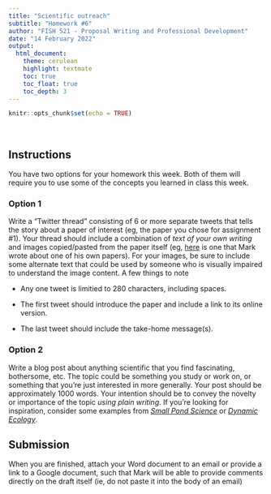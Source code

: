 ```yaml
---
title: "Scientific outreach"
subtitle: "Homework #6"
author: "FISH 521 - Proposal Writing and Professional Development"
date: "14 February 2022"
output:
  html_document:
    theme: cerulean
    highlight: textmate
    toc: true
    toc_float: true
    toc_depth: 3
---
```


```r
knitr::opts_chunk$set(echo = TRUE)
```

<br>

## Instructions

You have two options for your homework this week. Both of them will require you to use some of the concepts you learned in class this week.

### Option 1

Write a "Twitter thread" consisting of 6 or more separate tweets that tells the story about a paper of interest (eg, the paper you chose for assignment #1). Your thread should include a combination of _text of your own writing_ and images copied/pasted from the paper itself (eg, [here](https://twitter.com/mark_scheuerell/status/1328405485901336576) is one that Mark wrote about one of his own papers). For your images, be sure to include some alternate text that could be used by someone who is visually impaired to understand the image content. A few things to note

* Any one tweet is limitied to 280 characters, including spaces.

* The first tweet should introduce the paper and include a link to its online version.

* The last tweet should include the take-home message(s).


### Option 2

Write a blog post about anything scientific that you find fascinating, bothersome, etc. The topic could be something you study or work on, or something that you're just interested in more generally. Your post should be approximately 1000 words. Your intention should be to convey the novelty or importance of the topic _using plain writing_. If you're looking for inspiration, consider some examples from [_Small Pond Science_](https://smallpondscience.com/) or [_Dynamic Ecology_](https://dynamicecology.wordpress.com/).


## Submission

When you are finished, attach your Word document to an email or provide a link to a Google document, such that Mark will be able to provide comments directly on the draft itself (ie, do not paste it into the body of an email)


